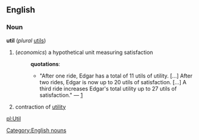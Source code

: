 ==English==
=== Noun ===
[[Category:English nouns]]
'''util''' (''plural'' [[utils]])
# (''economics'') a hypothetical unit measuring satisfaction
#:'''quotations''':
#:*"After one ride, Edgar has a total of 11 utils of utility. [...] After two rides, Edgar is now up to 20 utils of satisfaction. [...] A third ride increases Edgar's total utility up to 27 utils of satisfaction." &mdash; [http://www.amosweb.com/cgi-bin/wpd.pl/wpd.pl?fcd=dsp&key=total+utility]
# contraction of [[utility]]

[[pl:Util]]